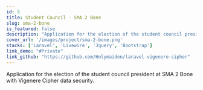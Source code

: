 ```yaml
---
id: 5
title: Student Council - SMA 2 Bone
slug: sma-2-bone
is_featured: false
description: "Application for the election of the student council president at SMA 2 Bone"
cover_url: '/images/project/sma-2-bone.png'
stacks: ['Laravel', 'Livewire', 'Jquery', 'Bootstrap']
link_demo: "#Private"
link_github: "https://github.com/Holymaiden/laravel-vigenere-cipher"
---
```


Application for the election of the student council president at SMA 2 Bone with Vigenere Cipher data security.